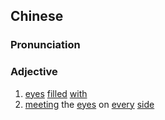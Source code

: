 {{also|满眼}}
==Chinese==
{{zh-forms|s=满眼}}

===Pronunciation===
{{zh-pron
|m=mǎnyǎn
|cat=a
}}

===Adjective===
{{zh-adj}}

# [[eyes]] [[filled]] [[with]]
# [[meeting]] the [[eyes]] on [[every]] [[side]]